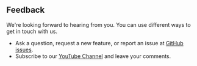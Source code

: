 ## Feedback

We're looking forward to hearing from you. You can use different ways to get in touch with us.

- Ask a question, request a new feature, or report an issue at [GitHub issues](https://github.com/volkovlabs/business-intelligence/issues).
- Subscribe to our [YouTube Channel](https://www.youtube.com/@volkovlabs) and leave your comments.

